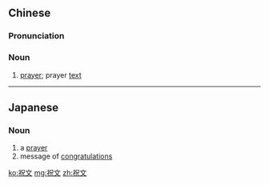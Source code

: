 ==Chinese==
{{zh-forms}}

===Pronunciation===
{{zh-pron
|m=zhùwén
|c=zuk1 man4
|cat=n
}}

===Noun===
{{zh-noun}}

# {{lb|zh|literary}} [[prayer]]; prayer [[text]]

----

==Japanese==
{{ja-kanjitab|しゅく|もん|yomi=o}}
{{ja-kanjitab|しゅく|ぶん|yomi=o}}

===Noun===
{{ja-noun|しゅくぶん}} {{ja-altread|hira=しゅくもん|rom=shukumon}}

# a [[prayer]]
# message of [[congratulations]]

[[ko:祝文]]
[[mg:祝文]]
[[zh:祝文]]